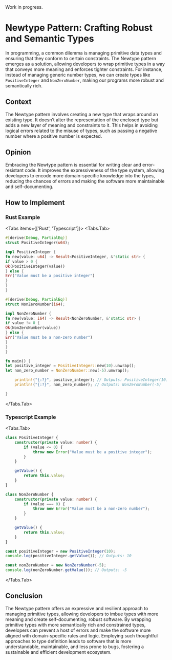 
<Callout type="warning" emoji="⚠️">
  Work in progress.
</Callout>

# Newtype Pattern: Crafting Robust and Semantic Types

In programming, a common dilemma is managing primitive data types and ensuring that they conform to certain constraints. The Newtype pattern emerges as a solution, allowing developers to wrap primitive types in a way that conveys more meaning and enforces tighter constraints. For instance, instead of managing generic number types, we can create types like `PositiveInteger` and `NonZeroNumber`, making our programs more robust and semantically rich.

## Context

The Newtype pattern involves creating a new type that wraps around an existing type. It doesn’t alter the representation of the enclosed type but adds a new layer of meaning and constraints to it. This helps in avoiding logical errors related to the misuse of types, such as passing a negative number where a positive number is expected.

## Opinion

Embracing the Newtype pattern is essential for writing clear and error-resistant code. It improves the expressiveness of the type system, allowing developers to encode more domain-specific knowledge into the types, reducing the chances of errors and making the software more maintainable and self-documenting.

## How to Implement

### Rust Example

<Tabs items={['Rust', 'Typescript']}>
<Tabs.Tab>
```rust
#[derive(Debug, PartialEq)]
struct PositiveInteger(u64);

impl PositiveInteger {
fn new(value: u64) -> Result<PositiveInteger, &'static str> {
if value > 0 {
Ok(PositiveInteger(value))
} else {
Err("Value must be a positive integer")
}
}
}

#[derive(Debug, PartialEq)]
struct NonZeroNumber(i64);

impl NonZeroNumber {
fn new(value: i64) -> Result<NonZeroNumber, &'static str> {
if value != 0 {
Ok(NonZeroNumber(value))
} else {
Err("Value must be a non-zero number")
}
}
}

fn main() {
let positive_integer = PositiveInteger::new(10).unwrap();
let non_zero_number = NonZeroNumber::new(-5).unwrap();

    println!("{:?}", positive_integer); // Outputs: PositiveInteger(10)
    println!("{:?}", non_zero_number); // Outputs: NonZeroNumber(-5)

}

````
</Tabs.Tab>

### Typescript Example
<Tabs.Tab>
```ts
class PositiveInteger {
    constructor(private value: number) {
        if (value <= 0) {
            throw new Error("Value must be a positive integer");
        }
    }

    getValue() {
        return this.value;
    }
}

class NonZeroNumber {
    constructor(private value: number) {
        if (value === 0) {
            throw new Error("Value must be a non-zero number");
        }
    }

    getValue() {
        return this.value;
    }
}

const positiveInteger = new PositiveInteger(10);
console.log(positiveInteger.getValue()); // Outputs: 10

const nonZeroNumber = new NonZeroNumber(-5);
console.log(nonZeroNumber.getValue()); // Outputs: -5
````

</Tabs.Tab>
</Tabs>

## Conclusion

The Newtype pattern offers an expressive and resilient approach to managing primitive types, allowing developers to imbue types with more meaning and create self-documenting, robust software. By wrapping primitive types with more semantically rich and constrained types, developers can prevent a host of errors and make the software more aligned with domain-specific rules and logic. Employing such thoughtful approaches to type definition leads to software that is more understandable, maintainable, and less prone to bugs, fostering a sustainable and efficient development ecosystem.
